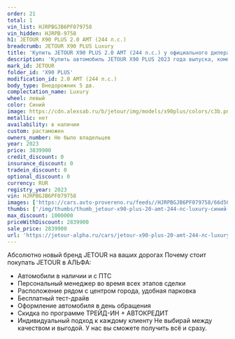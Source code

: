 ```yaml
---
order: 21
total: 1
vin_list: HJRPBGJB6PF079758
vin_hidden: HJRPB-9758
h1: JETOUR X90 PLUS 2.0 AMT (244 л.с.)
breadcrumb: JETOUR X90 PLUS Luxury
title: 'Купить JETOUR X90 PLUS 2.0 AMT (244 л.с.) у официального дилера в Самаре'
description: 'Купить автомобиль JETOUR X90 PLUS 2023 года выпуска, комплектация Luxury, цвет - Синий, двигатель - 2.0 AMT (244 л.с.) у официального дилера в г. Самара. Стоимость данного автомобиля JETOUR X90 PLUS – 2839900'
mark_id: JETOUR
folder_id: 'X90 PLUS'
modification_id: 2.0 AMT (244 л.с.)
body_type: Внедорожник 5 дв.
complectation_name: Luxury
wheel: левый
color: Синий
image: https://cdn.alexsab.ru/b/jetour/img/models/x90plus/colors/c3b.png
metallic: нет
availability: в наличии
custom: растаможен
owners_number: Не было владельцев
year: 2023
price: 3839900
credit_discount: 0
insurance_discount: 0
tradein_discount: 0
optional_discount: 0
currency: RUR
registry_year: 2023
vin: HJRPBGJB6PF079758
images: ['https://cars.avto-provereno.ru/feeds//HJRPBGJB6PF079758/66d5001c1cadcee8012f18e76ef967ee.jpg', 'https://cars.avto-provereno.ru/feeds//HJRPBGJB6PF079758/9a38a37df7a483f7132b3e2c3b3fd2c8.jpeg', 'https://cars.avto-provereno.ru/feeds//HJRPBGJB6PF079758/3a32fc53920eaea066700c51238d57a4.jpeg', 'https://cars.avto-provereno.ru/feeds//HJRPBGJB6PF079758/e4b52b13a0227fbcc20e0c5a64894551.jpeg', 'https://cars.avto-provereno.ru/feeds//HJRPBGJB6PF079758/975882687747a697a8bf84e3c6cfe79c.jpg', 'https://cars.avto-provereno.ru/feeds//HJRPBGJB6PF079758/61d6c6cc23bb1ad95304be386c13813e.jpg']
thumbs: ['/img/thumbs/thumb_jetour-x90-plus-20-amt-244-лс-luxury-синий-2023_967ee_0.webp', '/img/thumbs/thumb_jetour-x90-plus-20-amt-244-лс-luxury-синий-2023_fd2c8_1.webp', '/img/thumbs/thumb_jetour-x90-plus-20-amt-244-лс-luxury-синий-2023_d57a4_2.webp', '/img/thumbs/thumb_jetour-x90-plus-20-amt-244-лс-luxury-синий-2023_94551_3.webp', '/img/thumbs/thumb_jetour-x90-plus-20-amt-244-лс-luxury-синий-2023_fe79c_4.webp']
max_discount: 1000000
priceWithDiscount: 2839900
sale_price: 2839900
url: 'https://jetour-alpha.ru/cars/jetour-x90-plus-20-amt-244-лс-luxury-синий-2023/'
---
```

Абсолютно новый бренд JETOUR на ваших дорогах
Почему стоит покупать JETOUR в АЛЬФА:
- Автомобили в наличии и с ПТС
- Персональный менеджер во время всех этапов сделки
- Расположение рядом с центром города, удобная парковка
- Бесплатный тест-драйв
- Оформление автомобиля в день обращения
- Скидка по программе ТРЕЙД-ИН + АВТОКРЕДИТ
- Индивидуальный подход  к каждому клиенту
Не выбирай между качеством и выгодой. У нас вы сможете получить всё и сразу.